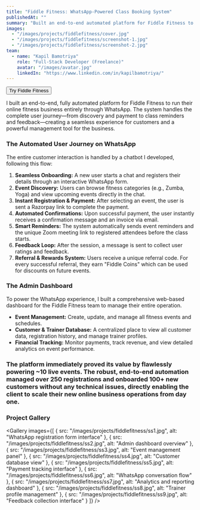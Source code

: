 ```yaml
---
title: "Fiddle Fitness: WhatsApp-Powered Class Booking System"
publishedAt: ""
summary: "Built an end-to-end automated platform for Fiddle Fitness to run their online fitness business entirely through WhatsApp, handling 250+ registrations and 100+ new customers."
images:
  - "/images/projects/fiddlefitness/cover.jpg"
  - "/images/projects/fiddlefitness/screenshot-1.jpg"
  - "/images/projects/fiddlefitness/screenshot-2.jpg"
team:
  - name: "Kapil Bamotriya"
    role: "Full-Stack Developer (Freelance)"
    avatar: "/images/avatar.jpg"
    linkedIn: "https://www.linkedin.com/in/kapilbamotriya/"
---
```


<Row horizontal="center" marginBottom="32">
  <Button 
    href="https://api.whatsapp.com/send?phone=917013820882&text=Hey%2C%20I%20am%20excited%20to%20join%20Fiddle%20Fitness"
    variant="secondary"
    size="m"
    prefixIcon="message"
  >
    Try Fiddle Fitness
  </Button>
</Row>

I built an end-to-end, fully automated platform for Fiddle Fitness to run their online fitness business entirely through WhatsApp. The system handles the complete user journey—from discovery and payment to class reminders and feedback—creating a seamless experience for customers and a powerful management tool for the business.

### **The Automated User Journey on WhatsApp**

The entire customer interaction is handled by a chatbot I developed, following this flow:

1. **Seamless Onboarding:** A new user starts a chat and registers their details through an interactive WhatsApp form.
2. **Event Discovery:** Users can browse fitness categories (e.g., Zumba, Yoga) and view upcoming events directly in the chat.
3. **Instant Registration & Payment:** After selecting an event, the user is sent a Razorpay link to complete the payment.
4. **Automated Confirmations:** Upon successful payment, the user instantly receives a confirmation message and an invoice via email.
5. **Smart Reminders:** The system automatically sends event reminders and the unique Zoom meeting link to registered attendees before the class starts.
6. **Feedback Loop:** After the session, a message is sent to collect user ratings and feedback.
7. **Referral & Rewards System:** Users receive a unique referral code. For every successful referral, they earn "Fiddle Coins" which can be used for discounts on future events.

### **The Admin Dashboard**

To power the WhatsApp experience, I built a comprehensive web-based dashboard for the Fiddle Fitness team to manage their entire operation.

- **Event Management:** Create, update, and manage all fitness events and schedules.
- **Customer & Trainer Database:** A centralized place to view all customer data, registration history, and manage trainer profiles.
- **Financial Tracking:** Monitor payments, track revenue, and view detailed analytics on event performance.

### The platform immediately proved its value by flawlessly powering **~10 live events**. The robust, end-to-end automation managed **over 250 registrations** and onboarded **100+ new customers** without any technical issues, directly enabling the client to scale their new online business operations from day one.

### **Project Gallery**

<Gallery 
  images={[
    { src: "/images/projects/fiddlefitness/ss1.jpg", alt: "WhatsApp registration form interface" },
    { src: "/images/projects/fiddlefitness/ss2.jpg", alt: "Admin dashboard overview" },
    { src: "/images/projects/fiddlefitness/ss3.jpg", alt: "Event management panel" },
    { src: "/images/projects/fiddlefitness/ss4.jpg", alt: "Customer database view" },
    { src: "/images/projects/fiddlefitness/ss5.jpg", alt: "Payment tracking interface" },
    { src: "/images/projects/fiddlefitness/ss6.jpg", alt: "WhatsApp conversation flow" },
    { src: "/images/projects/fiddlefitness/ss7.jpg", alt: "Analytics and reporting dashboard" },
    { src: "/images/projects/fiddlefitness/ss8.jpg", alt: "Trainer profile management" },
    { src: "/images/projects/fiddlefitness/ss9.jpg", alt: "Feedback collection interface" }
  ]}
/>
